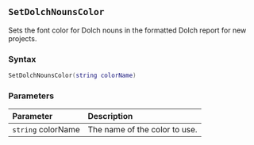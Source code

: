 ::: {.minipage data-latex="{\textwidth}"}
## `SetDolchNounsColor`

Sets the font color for Dolch nouns in the formatted Dolch report for new projects.

### Syntax {-}

``` .lua
SetDolchNounsColor(string colorName)
```

### Parameters {-}

**Parameter** | **Description**
| :-- | :-- |
| `string` colorName | The name of the color to use. |
:::
